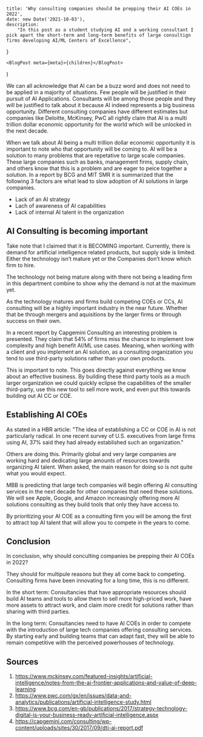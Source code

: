 
	title: 'Why consulting companies should be prepping their AI COEs in 2022',
	date: new Date('2021-10-03'),
	description:
		"In this post as a student studying AI and a working consultant I pick apart the short-term and long-term benefits of large consultign firms developing AI/ML Centers of Excellence",
}

	<BlogPost meta={meta}>{children}</BlogPost>
)

We can all acknowledge that AI can be a buzz word and does not need to be applied in a majority of situations.  Few people will be justified in their pursuit of AI Applications. Consultants will be among those people and they will be justified to talk about it because AI indeed represents a big business opportunity. Different consulting companies have different estimates but companies like Deloitte, McKinsey, PwC all rightly claim that AI is a multi trillion dollar economic opportunity for the world which will be unlocked in the next decade.

When we talk about AI being a multi trillion dollar economic opportunity it is important to note who that opportunity will be coming to.  AI will be a solution to many problems that are repetative to large scale companies.  These large companies such as banks, management firms, supply chain, and others know that this is a problem and are eager to peice together a solution.  In a report by BCG and MIT SMR it is summarized that the following 3 factors are what lead to slow adoption of AI solutions in large companies.
- Lack of an AI strategy
- Lach of awareness of AI capabilities
- Lack of internal AI talent in the organization

## AI Consulting is becoming important
Take note that I claimed that it is BECOMING important.  Currently, there is demand for artificial intelligence related products, but supply side is limited. Either the technology isn’t mature yet or the Companies don’t know which firm to hire. 

The technology not being mature along with there not being a leading firm in this department combine to show why the demand is not at the maximum yet. 

As the technology matures and firms build competing COEs or CCs, AI consulting will be a highly important industry in the near future.  Whether that be through mergers and aquisitions by the larger firms or through success on their own.

In a recent report by Capgemini Consulting an interesting problem is presented.  They claim that 54% of firms miss the chance to implement low complexity and high benefit AI/ML use cases.  Meaning, when working with a client and you implement an AI solution, as a consulting organization you tend to use third-party solutions rather than your own products.  

This is important to note.  This goes directly against everything we know about an effective business.  By building these third party tools as a much larger organization we could quickly eclipse the capabilities of the smaller third-party, use this new tool to sell more work, and even put this towards building out AI CC or COE.

## Establishing AI COEs
As stated in a HBR article: "The idea of establishing a CC or COE in AI is not particularly radical. In one recent survey of U.S. executives from large firms using AI, 37% said they had already established such an organization."

Others are doing this.  Primarily global and very large companies are working hard and dedicating large amounts of resources towards organizing AI talent.  When asked, the main reason for doing so is not quite what you would expect.

MBB is predicting that large tech companies will begin offering AI consulting services in the next decade for other companies that need these solutions.  We will see Apple, Google, and Amazon increasingly offering more AI solutions consulting as they build tools that only they have access to.

By prioritizing your AI COE as a consulting firm you will be among the first to attract top AI talent that will allow you to compete in the years to come.

## Conclusion
In conclusion, why should conculting companies be prepping their AI COEs in 2022?

They should for multipule reasons but they all come back to competing.  Consulting firms have been innovating for a long time, this is no different.  

In the short term: Consultancies that have appropriate resources should build AI teams and tools to allow them to sell more high-priced work, have more assets to attract work, and claim more credit for solutions rather than sharing with third parties.  

In the long term: Consultancies need to have AI COEs in order to compete with the introduction of large tech companies offering consulting services.  By starting early and building teams that can adapt fast, they will be able to remain competitive with the perceived powerhouses of technology.

## Sources
1. <https://www.mckinsey.com/featured-insights/artificial-intelligence/notes-from-the-ai-frontier-applications-and-value-of-deep-learning>
2. <https://www.pwc.com/gx/en/issues/data-and-analytics/publications/artificial-intelligence-study.html>
3. <https://www.bcg.com/en-gb/publications/2017/strategy-technology-digital-is-your-business-ready-artificial-intelligence.aspx>
4. <https://capgemini.com/consulting/wp-content/uploads/sites/30/2017/09/dti-ai-report.pdf>